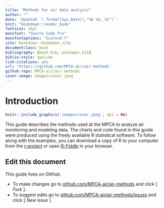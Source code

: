 ```yaml
--- 
title: "Methods for air data analysis"
author: ""
date: 'Updated `r format(Sys.Date(),"%b %d, %Y")`'
knit: "bookdown::render_book"
fontsize: 14pt
monofont: "Source Code Pro"
monofontoptions: "Scale=0.7"
site: bookdown::bookdown_site
documentclass: book
bibliography: [book.bib, packages.bib]
biblio-style: apalike
link-citations: yes
url: 'https\://github.com/MPCA-air/air-methods'
github-repo: MPCA-air/air-methods  
cover-image: images/cover.jpeg 
---
```


# Introduction {-}

```r
knitr::include_graphics('images/cover.jpeg', dpi = NA)
```


This guide describes the methods used at the MPCA to analyze air monitoring and modeling data. The charts and code found in this guide were produced using the freely available R statistical software. To follow along with the examples, you can download a copy of R to your computer from the [r-project](https://cran.r-project.org/) or open [R-Fiddle](http://www.r-fiddle.org/#/) in your browser. 


## Edit this document {-}
This guide lives on GitHub.  

- To make changes go to [github.com/MPCA-air/air-methods](https://github.com/rstudio/MPCA-air/edit/master/air-methods/index.Rmd) and click [ _Fork_ ].  
-  To suggest edits go to [github.com/MPCA-air/air-methods/issues](https://github.com/MPCA-air/air-methods/issues) and click [ _New issue_ ].


        

